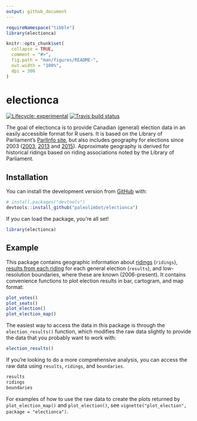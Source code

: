 ```yaml
---
output: github_document
---
```


<!-- README.md is generated from README.Rmd. Please edit that file -->

```r
requireNamespace("tibble")
library(electionca)

knitr::opts_chunk$set(
  collapse = TRUE,
  comment = "#>",
  fig.path = "man/figures/README-",
  out.width = "100%",
  dpi = 300
)
```

# electionca

<!-- badges: start -->
[![Lifecycle: experimental](https://img.shields.io/badge/lifecycle-experimental-orange.svg)](https://www.tidyverse.org/lifecycle/#experimental)
[![Travis build status](https://travis-ci.org/paleolimbot/electionca.svg?branch=master)](https://travis-ci.org/paleolimbot/electionca)
<!-- badges: end -->

The goal of electionca is to provide Canadian (general) election data in an easily accessible format for R users. It is based on the Library of Parliament's [ParlInfo site](https://lop.parl.ca/sites/ParlInfo/default/en_CA/), but also includes geography for elections since 2003 ([2003](https://open.canada.ca/data/en/dataset/78400aed-2370-4437-97ca-7563c21bacb1), [2013](https://open.canada.ca/data/en/dataset/10801c67-7f18-4ea1-bda7-8962abfc5578) and [2015](https://open.canada.ca/data/en/dataset/737be5ea-27cf-48a3-91d6-e835f11834b0)). Approximate geography is derived for historical ridings based on riding associations noted by the Library of Parliament.

## Installation

You can install the development version from [GitHub](https://github.com/) with:

``` r
# install.packages("devtools")
devtools::install_github("paleolimbot/electionca")
```
If you can load the package, you're all set!

```r
library(electionca)
```

## Example

This package contains geographic information about [ridings](https://lop.parl.ca/sites/ParlInfo/default/en_CA/ElectionsRidings/Ridings) (`ridings`), [results from each riding](https://lop.parl.ca/sites/ParlInfo/default/en_CA/ElectionsRidings/Elections) for each general election (`results`), and low-resolution boundaries, where these are known (2006-present). It contains convenience functions to plot election results in bar, cartogram, and map format:

```r
plot_votes()
plot_seats()
plot_election()
plot_election_map()
```

The easiest way to access the data in this package is through the `election_results()` function, which modifies the raw data slightly to provide the data that you probably want to work with:

```r
election_results()
```

If you're looking to do a more comprehensive analysis, you can access the raw data using `results`, `ridings`, and `boundaries`.

```r
results
ridings
boundaries
```

For examples of how to use the raw data to create the plots returned by `plot_election_map()` and `plot_election()`, see `vignette("plot_election", package = "electionca")`.
